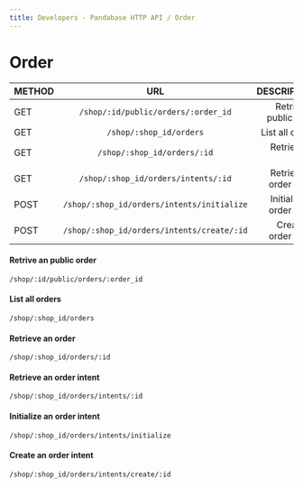 ```yaml
---
title: Developers - Pandabase HTTP API / Order
---
```


# Order

| METHOD |                    URL                     |                DESCRIPTION |
| :----- | :----------------------------------------: | -------------------------: |
| GET    |    `/shop/:id/public/orders/:order_id`     |    Retrive an public order |
| GET    |          `/shop/:shop_id/orders`           |            List all orders |
| GET    |        `/shop/:shop_id/orders/:id`         |          Retrieve an order |
| GET    |    `/shop/:shop_id/orders/intents/:id`     |   Retrieve an order intent |
| POST   | `/shop/:shop_id/orders/intents/initialize` | Initialize an order intent |
| POST   | `/shop/:shop_id/orders/intents/create/:id` |     Create an order intent |

#### Retrive an public order

`/shop/:id/public/orders/:order_id`

#### List all orders

`/shop/:shop_id/orders`

#### Retrieve an order

`/shop/:shop_id/orders/:id`

#### Retrieve an order intent

`/shop/:shop_id/orders/intents/:id`

#### Initialize an order intent

`/shop/:shop_id/orders/intents/initialize`

#### Create an order intent

`/shop/:shop_id/orders/intents/create/:id`
